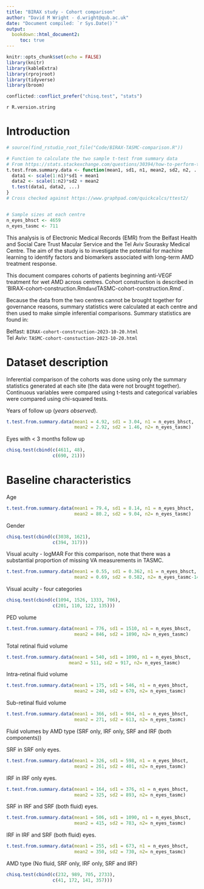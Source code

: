 ```yaml
---
title: "BIRAX study - Cohort comparison"
author: "David M Wright - d.wright@qub.ac.uk"
date: "Document compiled: `r Sys.Date()`"
output: 
  bookdown::html_document2:
     toc: true
---
```


```r
knitr::opts_chunk$set(echo = FALSE)
library(knitr)
library(kableExtra)
library(rprojroot)
library(tidyverse)
library(broom)

conflicted::conflict_prefer("chisq.test", "stats")
```

`r R.version.string`   

# Introduction

```r
# source(find_rstudio_root_file("Code/BIRAX-TASMC-comparison.R"))

# Function to calculate the two sample t-test from summary data
# From https://stats.stackexchange.com/questions/30394/how-to-perform-two-sample-t-tests-in-r-by-inputting-sample-statistics-rather-tha/30450#30450
t.test.from.summary.data <- function(mean1, sd1, n1, mean2, sd2, n2, ...) {
  data1 <- scale(1:n1)*sd1 + mean1
  data2 <- scale(1:n2)*sd2 + mean2
  t.test(data1, data2, ...)
}
# Cross checked against https://www.graphpad.com/quickcalcs/ttest2/


# Sample sizes at each centre
n_eyes_bhsct <- 4659
n_eyes_tasmc <- 711
```

This analysis is of Electronic Medical Records (EMR) from the Belfast Health and Social Care Trust Macular Service and the Tel Aviv Sourasky Medical Centre. The aim of the study is to investigate the potential for machine learning to identify factors and biomarkers associated with long-term AMD treatment response.

This document compares cohorts of patients beginning anti-VEGF treatment for wet AMD across centres. Cohort construction is described in 'BIRAX-cohort-construction.Rmd` and `TASMC-cohort-construction.Rmd`.

Because the data from the two centres cannot be brought together for governance reasons, summary statistics were calculated at each centre and then used to make simple inferential comparisons.
Summary statistics are found in:

Belfast: `BIRAX-cohort-construction-2023-10-20.html`   
Tel Aviv: `TASMC-cohort-constuction-2023-10-20.html`


# Dataset description

Inferential comparison of the cohorts was done using only the summary statistics generated at each site (the data were not brought together). Continuous variables were compared using t-tests and categorical variables were compared using chi-squared tests.

Years of follow up (_years observed_).

```r
t.test.from.summary.data(mean1 = 4.92, sd1 = 3.04, n1 = n_eyes_bhsct,
                         mean2 = 2.92, sd2 = 1.46, n2= n_eyes_tasmc)

```

Eyes with < 3 months follow up

```r
chisq.test(cbind(c(4611, 48), 
                 c(690, 21)))
```



# Baseline characteristics

Age
```r
t.test.from.summary.data(mean1 = 79.4, sd1 = 8.14, n1 = n_eyes_bhsct,
                         mean2 = 80.2, sd2 = 9.04, n2= n_eyes_tasmc)
```


Gender

```r
chisq.test(cbind(c(3038, 1621), 
                 c(394, 317)))
```

Visual acuity - logMAR
For this comparison, note that there was a substantial proportion of missing VA measurements in TASMC.
```r
t.test.from.summary.data(mean1 = 0.55, sd1 = 0.362, n1 = n_eyes_bhsct,
                         mean2 = 0.69, sd2 = 0.582, n2= n_eyes_tasmc-143)
```

Visual acuity - four categories
```r
chisq.test(cbind(c(1094, 1526, 1333, 706), 
                 c(201, 110, 122, 135)))
```
PED volume
```r
t.test.from.summary.data(mean1 = 776, sd1 = 1510, n1 = n_eyes_bhsct,
                         mean2 = 846, sd2 = 1890, n2= n_eyes_tasmc)
```

Total retinal fluid volume
```r
t.test.from.summary.data(mean1 = 540, sd1 = 1090, n1 = n_eyes_bhsct,
                       mean2 = 511, sd2 = 917, n2= n_eyes_tasmc)
```

Intra-retinal fluid volume
```r
t.test.from.summary.data(mean1 = 175, sd1 = 546, n1 = n_eyes_bhsct,
                         mean2 = 240, sd2 = 670, n2= n_eyes_tasmc)
```

Sub-retinal fluid volume
```r
t.test.from.summary.data(mean1 = 366, sd1 = 904, n1 = n_eyes_bhsct,
                         mean2 = 271, sd2 = 613, n2= n_eyes_tasmc)
```

Fluid volumes by AMD type (SRF only, IRF only, SRF and IRF (both components))

SRF in SRF only eyes.
```r
t.test.from.summary.data(mean1 = 326, sd1 = 598, n1 = n_eyes_bhsct,
                         mean2 = 261, sd2 = 401, n2= n_eyes_tasmc)
```
IRF in IRF only eyes.
```r
t.test.from.summary.data(mean1 = 164, sd1 = 376, n1 = n_eyes_bhsct,
                         mean2 = 325, sd2 = 893, n2= n_eyes_tasmc)
```


SRF in IRF and SRF (both fluid) eyes.
```r
t.test.from.summary.data(mean1 = 506, sd1 = 1090, n1 = n_eyes_bhsct,
                         mean2 = 415, sd2 = 783, n2= n_eyes_tasmc)
```

IRF in IRF and SRF (both fluid) eyes.

```r
t.test.from.summary.data(mean1 = 255, sd1 = 673, n1 = n_eyes_bhsct,
                         mean2 = 350, sd2 = 730, n2= n_eyes_tasmc)
```

AMD type (No fluid, SRF only, IRF only, SRF and IRF)

```r
chisq.test(cbind(c(232, 989, 705, 2733), 
                 c(41, 172, 141, 357)))
```






